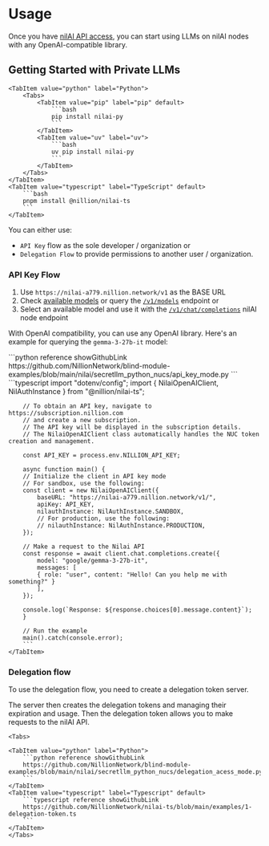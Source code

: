 
# Usage

Once you have [nilAI API access](/build/network-api-access), you can start using LLMs on nilAI nodes with any OpenAI-compatible library.

## Getting Started with Private LLMs

<Tabs>

    <TabItem value="python" label="Python">
        <Tabs>
            <TabItem value="pip" label="pip" default>
                ```bash
                pip install nilai-py
                ```
            </TabItem>
            <TabItem value="uv" label="uv">
                ```bash
                uv pip install nilai-py
                ```
            </TabItem>
        </Tabs>
    </TabItem>
    <TabItem value="typescript" label="TypeScript" default>
        ```bash
        pnpm install @nillion/nilai-ts
        ```
    </TabItem>

</Tabs>

You can either use:

- `API Key` flow as the sole developer / organization or
- `Delegation Flow` to provide permissions to another user / organization.

### API Key Flow

1. Use `https://nilai-a779.nillion.network/v1` as the BASE URL
2. Check [available models](/build/private-llms/overview#available-models) or query the [`/v1/models`](/api/nilai/get-models-v-1-models-get) endpoint or
3. Select an available model and use it with the [`/v1/chat/completions`](/api/nilai/chat-completion-v-1-chat-completions-post) nilAI node endpoint

With OpenAI compatibility, you can use any OpenAI library. Here's an example for querying the `gemma-3-27b-it` model:

<Tabs>
    <TabItem value="python" label="Python">
        ```python reference showGithubLink
        https://github.com/NillionNetwork/blind-module-examples/blob/main/nilai/secretllm_python_nucs/api_key_mode.py
        ```
    </TabItem>
    <TabItem value="typescript" label="Typescript" default>
        ```typescript
        import "dotenv/config";
        import { NilaiOpenAIClient, NilAuthInstance } from "@nillion/nilai-ts";

        // To obtain an API key, navigate to https://subscription.nillion.com
        // and create a new subscription.
        // The API key will be displayed in the subscription details.
        // The NilaiOpenAIClient class automatically handles the NUC token creation and management.

        const API_KEY = process.env.NILLION_API_KEY;

        async function main() {
        // Initialize the client in API key mode
        // For sandbox, use the following:
        const client = new NilaiOpenAIClient({
            baseURL: "https://nilai-a779.nillion.network/v1/",
            apiKey: API_KEY,
            nilauthInstance: NilAuthInstance.SANDBOX,
            // For production, use the following:
            // nilauthInstance: NilAuthInstance.PRODUCTION,
        });

        // Make a request to the Nilai API
        const response = await client.chat.completions.create({
            model: "google/gemma-3-27b-it",
            messages: [
            { role: "user", content: "Hello! Can you help me with something?" }
            ],
        });

        console.log(`Response: ${response.choices[0].message.content}`);
        }

        // Run the example
        main().catch(console.error);
        ```
    </TabItem>

</Tabs>

### Delegation flow

To use the delegation flow, you need to create a delegation token server.

The server then creates the delegation tokens and managing their expiration and usage. Then the delegation token allows you to make requests to the nilAI API.

    <Tabs>

    <TabItem value="python" label="Python">
        ```python reference showGithubLink
        https://github.com/NillionNetwork/blind-module-examples/blob/main/nilai/secretllm_python_nucs/delegation_acess_mode.py
        ```
    </TabItem>
    <TabItem value="typescript" label="Typescript" default>
        ```typescript reference showGithubLink
        https://github.com/NillionNetwork/nilai-ts/blob/main/examples/1-delegation-token.ts
        ```
    </TabItem>
    </Tabs>
